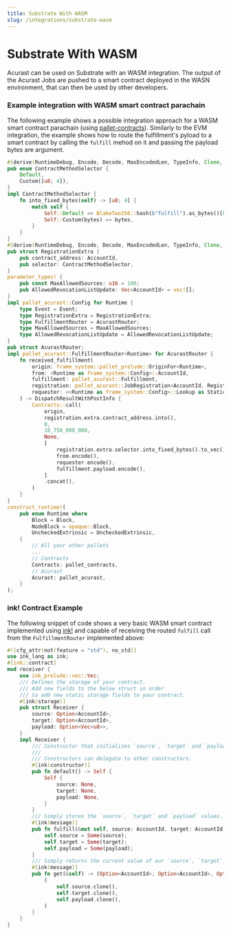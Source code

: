 ```yaml
---
title: Substrate With WASM
slug: /integrations/substrate-wasm
---
```


# Substrate With WASM

Acurast can be used on Substrate with an WASM integration. The output of the Acurast Jobs are pushed to a smart contract deployed in the WASN environment, that can then be used by other developers.

### Example integration with WASM smart contract parachain

The following example shows a possible integration approach for a WASM smart contract parachain (using [pallet-contracts](https://github.com/paritytech/substrate/tree/master/frame/contracts)).
Similarly to the EVM integration, the example shows how to route the fulfillment's pyload to a smart contract by calling the `fulfill` mehod on it and passing the payload bytes are argument.

```rust
#[derive(RuntimeDebug, Encode, Decode, MaxEncodedLen, TypeInfo, Clone, PartialEq, Eq)]
pub enum ContractMethodSelector {
	Default,
	Custom([u8; 4]),
}
impl ContractMethodSelector {
	fn into_fixed_bytes(self) -> [u8; 4] {
		match self {
			Self::Default => BlakeTwo256::hash(b"fulfill").as_bytes()[0..4].try_into().unwrap(),
			Self::Custom(bytes) => bytes,
		}
	}
}
#[derive(RuntimeDebug, Encode, Decode, MaxEncodedLen, TypeInfo, Clone, PartialEq, Eq)]
pub struct RegistrationExtra {
	pub contract_address: AccountId,
	pub selector: ContractMethodSelector,
}
parameter_types! {
	pub const MaxAllowedSources: u16 = 100;
	pub AllowedRevocationListUpdate: Vec<AccountId> = vec![];
}
impl pallet_acurast::Config for Runtime {
	type Event = Event;
	type RegistrationExtra = RegistrationExtra;
	type FulfillmentRouter = AcurastRouter;
	type MaxAllowedSources = MaxAllowedSources;
	type AllowedRevocationListUpdate = AllowedRevocationListUpdate;
}
pub struct AcurastRouter;
impl pallet_acurast::FulfillmentRouter<Runtime> for AcurastRouter {
	fn received_fulfillment(
		origin: frame_system::pallet_prelude::OriginFor<Runtime>,
		from: <Runtime as frame_system::Config>::AccountId,
		fulfillment: pallet_acurast::Fulfillment,
		registration: pallet_acurast::JobRegistration<AccountId, RegistrationExtra>,
		requester: <<Runtime as frame_system::Config>::Lookup as StaticLookup>::Target,
	) -> DispatchResultWithPostInfo {
		Contracts::call(
			origin,
			registration.extra.contract_address.into(),
			0,
			18_750_000_000,
			None,
			[
				registration.extra.selector.into_fixed_bytes().to_vec(),
				from.encode(),
				requester.encode(),
				fulfillment.payload.encode(),
			]
			.concat(),
		)
	}
}
construct_runtime!(
	pub enum Runtime where
		Block = Block,
		NodeBlock = opaque::Block,
		UncheckedExtrinsic = UncheckedExtrinsic,
	{
		// All your other pallets
		...
		// Contracts
		Contracts: pallet_contracts,
		// Acurast
		Acurast: pallet_acurast,
	}
);
```

### ink! Contract Example

The following snippet of code shows a very basic WASM smart contract implemented using [ink!](https://github.com/paritytech/ink) and capable of receiving the routed `fulfill` call from the `FulfillmentRouter` implemented above:

```rust
#![cfg_attr(not(feature = "std"), no_std)]
use ink_lang as ink;
#[ink::contract]
mod receiver {
    use ink_prelude::vec::Vec;
    /// Defines the storage of your contract.
    /// Add new fields to the below struct in order
    /// to add new static storage fields to your contract.
    #[ink(storage)]
    pub struct Receiver {
        source: Option<AccountId>,
        target: Option<AccountId>,
        payload: Option<Vec<u8>>,
    }
    impl Receiver {
        /// Constructor that initializes `source`, `target` and `payload` to `None`.
        ///
        /// Constructors can delegate to other constructors.
        #[ink(constructor)]
        pub fn default() -> Self {
            Self {
                source: None,
                target: None,
                payload: None,
            }
        }
        /// Simply stores the `source`, `target` and `payload` values.
        #[ink(message)]
        pub fn fulfill(&mut self, source: AccountId, target: AccountId, payload: Vec<u8>) {
            self.source = Some(source);
            self.target = Some(target);
            self.payload = Some(payload);
        }
        /// Simply returns the current value of our `source`, `target` and `payload`.
        #[ink(message)]
        pub fn get(&self) -> (Option<AccountId>, Option<AccountId>, Option<Vec<u8>>) {
            (
                self.source.clone(),
                self.target.clone(),
                self.payload.clone(),
            )
        }
    }
}
```
